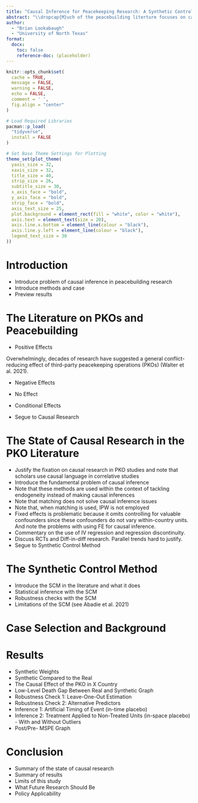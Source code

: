 ```yaml
---
title: "Causal Inference for Peacekeeping Research: A Synthetic Control Approach"
abstract: "\\dropcap{M}uch of the peacebuilding literture focuses on causal relationships but neglects causal methods. In many instances, talk of 'correlation' and 'association' is insufficient with the avaliability of contemporary causal inference methods. This study furthers the study of peacebuilding by analyzing the impact of a U.N. peacekeeping operation (PKO) in X. Introducing the synthetic control method to the peacekeeping literature, I find X. Given the causal effect demonstrated by this study, the results from this analysis offer important insights for policymakers."
author:
  - "Brian Lookabaugh"
  - "University of North Texas"
format: 
  docx:
    toc: false
    reference-doc: (placeholder)
---
```


```r
knitr::opts_chunk$set(
  cache = TRUE,
  message = FALSE,
  warning = FALSE,
  echo = FALSE,
  comment = ' ',
  fig.align = "center"
)

# Load Required Libraries
pacman::p_load(
  "tidyverse",
  install = FALSE
)

# Set Base Theme Settings for Plotting
theme_set(plot_theme(
  yaxis_size = 32,
  xaxis_size = 32,
  title_size = 40,
  strip_size = 26,
  subtitle_size = 30,
  x_axis_face = "bold",
  y_axis_face = "bold",
  strip_face = "bold",
  axis_text_size = 25,
  plot.background = element_rect(fill = "white", color = "white"),
  axis.text = element_text(size = 20),
  axis.line.x.bottom = element_line(colour = "black"),
  axis.line.y.left = element_line(colour = "black"),
  legend_text_size = 30
))
```

# Introduction

-   Introduce problem of causal inference in peacebuilding research
-   Introduce methods and case
-   Preview results

# The Literature on PKOs and Peacebuilding

-   Positive Effects

Overwhelmingly, decades of research have suggested a general conflict-reducing effect of third-party peacekeeping operations (PKOs) (Walter et al. 2021). 

-   Negative Effects

-   No Effect

-   Conditional Effects

-   Segue to Causal Research

# The State of Causal Research in the PKO Literature

-   Justify the fixation on causal research in PKO studies and note that scholars use causal language in correlative studies
-   Introduce the fundamental problem of causal inference
-   Note that these methods are used within the context of tackling endogeneity instead of making causal inferences
-   Note that matching does not solve causal inference issues
-   Note that, when matching is used, IPW is not employed
-   Fixed effects is problematic because it omits controlling for valuable confounders since these confounders do not vary within-country units. And note the problems with using FE for causal inference.
-   Commentary on the use of IV regression and regression discontinuity.
-   Discuss RCTs and Diff-in-diff research. Parallel trends hard to justify.
-   Segue to Synthetic Control Method

# The Synthetic Control Method

-   Introduce the SCM in the literature and what it does
-   Statistical inference with the SCM
-   Robustness checks with the SCM
-   Limitations of the SCM (see Abadie et al. 2021)

# Case Selection and Background

# Results

-   Synthetic Weights
-   Synthetic Compared to the Real
-   The Causal Effect of the PKO in X Country
-   Low-Level Death Gap Between Real and Synthetic Graph
-   Robustness Check 1: Leave-One-Out Estimation
-   Robustness Check 2: Alternative Predictors
-   Inference 1: Artificial Timing of Event (in-time placebo)
-   Inference 2: Treatment Applied to Non-Treated Units (in-space placebo) - With and Without Outliers
-   Post/Pre- MSPE Graph

# Conclusion

-   Summary of the state of causal research
-   Summary of results
-   Limits of this study
-   What Future Research Should Be
-   Policy Applicability
